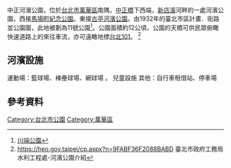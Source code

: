 {{coord|25.023|121.513|display=title}} 
{{Infobox park
| name             = 中正河濱公園
| alt_name         = 
| native_name      = ZhongZheng Riverside Park
| native_name_lang = zh
| image            = 
| image_size       = 
| image_alt        = 
| image_caption    = 
| map              = <!-- or | map_image = -->  
| map_alt          = 
| map_width        = 
| map_caption      = 
| relief           = 
| label            = 
| label_position   = 
| mark             = 
| mark_width       =
| type             = [[公園|公園]]
| motto            = 
| location         = [[臺北市|臺北市]][[萬華區|萬華區]]
| nearest_city     = 
| nearest_town     = 
| grid_ref_UK      = 
| grid_ref_Ireland = 
| coordinates      = 
| coords_ref       = 
| area             = 12.1公頃
| elevation        = 
| authorized       =
| created          =  
| established      =
| designated       =
| opened           =  
| opening          =
| closed           =
| founder          = 
| designer         = 
| etymology        =  
| owner            = [[台北市政府|台北市政府]]
| administrator    =
| manager          =
| operator         = [[台北市政府|台北市政府]]
| visitation_num   = 
| visitation_year  = 
| visitation_ref   = 
| open             = 全年
| status           = 全天開放
| awards           = 
| camp_sites       = 
| hiking_trails    = 
| paths            = 
| terrain          =
| habitat          = 
| water            = [[新店溪|新店溪]]
| plants           = 
| vegetation       = 
| species          = 
| collections      = 
| designation      = 
| disturbance      = 
| budget           = 
| parking          = 中正河濱公園停車場
| publictransit    = 
| transport        = 
| free_label       = 
| free_data        = 
| other_info       = 
| facilities       = 
| website          = [https://heo.gov.taipei/News_Content.aspx?n=E65DBD99C91AEAC4&sms=3A0FD6D3764BFBA7&s=D8E7ECC3EF182651 臺北市政府工務局水利工程處-河濱公園沿革和29個河濱公園介紹-中正河濱公園]
| embedded         = 
| child            = 
}}

中正河濱公園，位於[[台北市|台北市]][[萬華區|萬華區]]南隅，[[中正橋|中正橋]]下西端，[[新店溪|新店溪]]河畔的一處河濱公園，西接[[馬場町紀念公園|馬場町紀念公園]]。東接[[古亭河濱公園|古亭河濱公園]]。由1932年的臺北市區計畫．街路並公園圖，此地被劃為11號公園<ref> [[川端公園|川端公園]] </ref>。公園面積約12公頃，公園的天橋可供民眾俯瞰快速道路上的來往車流，亦可遠瞰地標[[台北101|台北101]]。
<ref>https://heo.gov.taipei/cp.aspx?n=9FABF36F2088BABD 臺北市政府工務局水利工程處-河濱公園介紹</ref>

==河濱設施==
運動場：籃球場、棒壘球場、網球場 。
兒童設施
其他：自行車租借站、停車場

== 參考資料 ==
{{reflist}}

[[Category:台北市公園|Category:台北市公園]]
[[Category:萬華區|Category:萬華區]]
